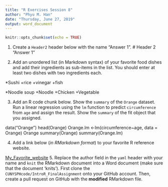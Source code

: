 ```yaml
---
title: "R Exercises Session 8"
author: "Phyu M. Han"
date: "Thursday, June 27, 2019"
output: word_document
---
```


```r
knitr::opts_chunk$set(echo = TRUE)
```

1. Create a `Header2` header below with the name "Answer 1".
# Header 2 
"Answer 1"

2. Add an unordered list (in Markdown syntax) of your favorite food dishes and
add their ingredients as sub-items in the list. You should enter at least two
dishes with two ingredients each.

*Sushi
+rice
+vinegar
+fish

*Noodle soup
+Noodle
+Chicken
+Vegetable

3. Add an R code chunk below. Show the `summary` of the `Orange` dataset. Run a
linear regression using the `lm` function to predict `circumference` from `age`
and assign the result. Show the `summary` of the fit object that you assigned. 

data("Orange")
head(Orange)
Orange.lm <-lm(circumference~age, data = Orange)
Orange
summary(Orange)
summary(Orange.lm)

4. Add a link below (_in RMarkdown format_) to your favorite R reference website.

[My_Favorite_website](https://www.rstudio.com/wp-content/uploads/2015/02/rmarkdown-cheatsheet.pdf)
5. Replace the author field in the `yaml` header with your name and `knit` the
RMarkdown document into a Word document (make sure that the document 'knits').
First clone the `CUNYSPHcode/IntroR_FinalAssignment` onto your GitHub account.
Then, create a pull request on GitHub with the **modified** RMarkdown file. 

